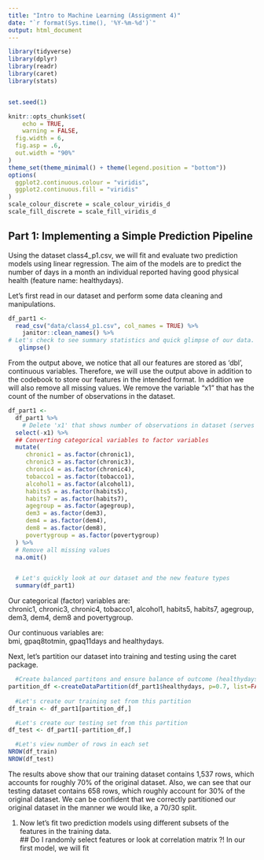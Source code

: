 ```yaml
---
title: "Intro to Machine Learning (Assignment 4)"
date: "`r format(Sys.time(), '%Y-%m-%d')`"
output: html_document
---
```

```r
library(tidyverse)
library(dplyr)
library(readr)
library(caret)
library(stats)


set.seed(1)

knitr::opts_chunk$set(
	echo = TRUE,
	warning = FALSE,
  fig.width = 6,
  fig.asp = .6,
  out.width = "90%"
)
theme_set(theme_minimal() + theme(legend.position = "bottom"))
options(
  ggplot2.continuous.colour = "viridis",
  ggplot2.continuous.fill = "viridis"
)
scale_colour_discrete = scale_colour_viridis_d
scale_fill_discrete = scale_fill_viridis_d
```


## Part 1: Implementing a Simple Prediction Pipeline

Using the dataset class4_p1.csv, we will fit and evaluate two prediction models 
using linear regression. The aim of the models are to predict the number of days 
in a month an individual reported having good physical health (feature name: healthydays).

Let's first read in our dataset and perform some data cleaning and manipulations.

```r
df_part1 <-
  read_csv("data/class4_p1.csv", col_names = TRUE) %>% 
    janitor::clean_names() %>% 
# Let's check to see summary statistics and quick glimpse of our data.
   glimpse()
```
From the output above, we notice that all our features are stored as 'dbl',
continuous variables. Therefore, we will use the output above in addition to the 
codebook to store our features in the intended format. In addition we will also
remove all missing values. We remove the variable "x1" that has the count of the 
number of observations in the dataset.

```r
df_part1 <-
  df_part1 %>% 
    # Delete 'x1' that shows number of observations in dataset (serves no purpose for us)
  select(-x1) %>% 
  ## Converting categorical variables to factor variables
  mutate(
     chronic1 = as.factor(chronic1), 
     chronic3 = as.factor(chronic3),
     chronic4 = as.factor(chronic4),
     tobacco1 = as.factor(tobacco1), 
     alcohol1 = as.factor(alcohol1),
     habits5 = as.factor(habits5),
     habits7 = as.factor(habits7),
     agegroup = as.factor(agegroup),
     dem3 = as.factor(dem3),
     dem4 = as.factor(dem4),
     dem8 = as.factor(dem8),
     povertygroup = as.factor(povertygroup)
  ) %>% 
  # Remove all missing values
  na.omit()


  # Let's quickly look at our dataset and the new feature types 
  summary(df_part1)
```
Our categorical (factor) variables are: <br> 
chronic1, chronic3, chronic4, tobacco1, alcohol1, habits5, habits7,
agegroup, dem3, dem4, dem8 and povertygroup.

Our continuous variables are: <br>
bmi, gpaq8totmin, gpaq11days and healthydays. 


Next, let's partition our dataset into training and testing using the caret package.

```r
  #Create balanced partitons and ensure balance of outcome (healthydays
partition_df <-createDataPartition(df_part1$healthydays, p=0.7, list=FALSE)
  
  #Let's create our training set from this partition
df_train <- df_part1[partition_df,]

  #Let's create our testing set from this partition
df_test <- df_part1[-partition_df,]

  #Let's view number of rows in each set 
NROW(df_train) 
NROW(df_test)

```

The results above show that our training dataset contains 1,537 rows, which accounts for
roughly 70% of the original dataset. Also, we can see that our testing dataset contains 
658 rows, which roughly account for 30% of the original dataset. 
We can be confident that we correctly partitioned our original dataset in the manner
we would like, a 70/30 split.


1. Now let's fit two prediction models using different subsets of the features in the 
training data. <br>
## Do I randomly select features or look at correlation matrix ?!
In our first model, we will fit


